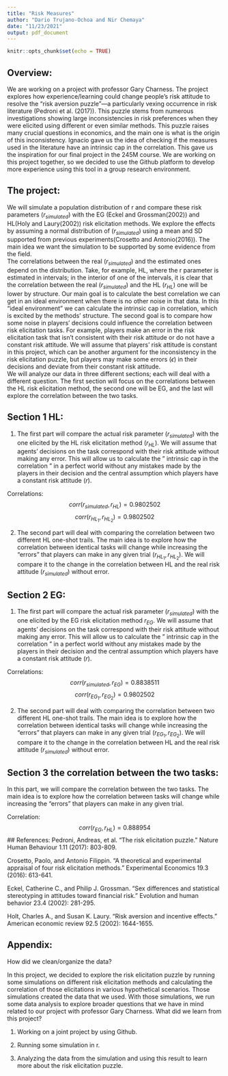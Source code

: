 ```yaml
---
title: "Risk Measures"
author: "Dario Trujano-Ochoa and Nir Chemaya"
date: "11/23/2021"
output: pdf_document
---
```


```r
knitr::opts_chunk$set(echo = TRUE)
```
## Overview:
We are working on a project with professor Gary Charness. The project explores how experience/learning could change people's risk attitude to resolve the "risk aversion puzzle"—a particularly vexing occurrence in risk literature (Pedroni et al. (2017)). This puzzle stems from numerous investigations showing large inconsistencies in risk preferences when they were elicited using different or even similar methods. This puzzle raises many crucial questions in economics, and the main one is what is the origin of this inconsistency.  Ignacio gave us the idea of checking if the measures used in the literature have an intrinsic cap in the correlation. This gave us the inspiration for our final project in the 245M course. We are working on this project together, so we decided to use the Github platform to develop more experience using this tool in a group research environment.

## The project:
 We will simulate a population distribution of r and compare these risk parameters $(r_{simulated})$ with the EG (Eckel and Grossman(2002)) and HL(Holy and Laury(2002)) risk elicitation methods. We explore the effects by assuming a normal distribution of $(r_{simulated})$ using a mean and SD supported from previous experiments(Crosetto and Antonio(2016)). The main idea we want the simulation to be supported by some evidence from the field.  
The correlations between the real $(r_{simulated})$ and the estimated ones depend on the distribution. Take, for example, HL, where the r parameter is estimated in intervals; in the interior of one of the intervals, it is clear that the correlation between the real $(r_{simulated})$ and the HL $(r_{HL})$ one will be lower by structure. Our main goal is to calculate the best correlation we can get in an ideal environment when there is no other noise in that data. In this "ideal environment" we can calculate the intrinsic cap in correlation, which is excited by the methods' structure. The second goal is to compare how some noise in players' decisions could influence the correlation between risk elicitation tasks. For example, players make an error in the risk elicitation task that isn't consistent with their risk attitude or do not have a constant risk attitude. We will assume that players' risk attitude is constant in this project, which can be another argument for the inconsistency in the risk elicitation puzzle, but players may make some errors $(\epsilon)$ in their decisions and deviate from their constant risk attitude.  
We will analyze our data in three different sections; each will deal with a different question. The first section will focus on the correlations between the HL risk elicitation method, the second one will be EG, and the last will explore the correlation between the two tasks.

##  Section 1 HL:
1)	The first part will compare the actual risk parameter $(r_{simulated})$ with the one elicited by the HL risk elicitation method $(r_{HL})$. We will assume that agents' decisions on the task correspond with their risk attitude without making any error. This will allow us to calculate the " intrinsic cap in the correlation " in a perfect world without any mistakes made by the players in their decision and the central assumption which players have a constant risk attitude $(r)$.

\begin{center} 
\includegraphics[width=6in]{../results/corr_HL.pdf} 
\end{center}


Correlations:
$$corr(r_{simulated},r_{HL})=0.9802502$$
$$corr(r_{HL_1},r_{HL_2})=0.9802502$$

2)	 The second part will deal with comparing the correlation between two different HL one-shot trails. The main idea is to explore how the correlation between identical tasks will change while increasing the "errors" that players can make in any given trial $(r_{HL_1},r_{HL_2})$. We will compare it to the change in the correlation between HL and the real risk attitude $(r_{simulated})$  without error.


\begin{center} 
\includegraphics[width=6in]{../results/corr_sd_epsilon_HL.pdf} 
\end{center}

## Section 2 EG:
1)	The first part will compare the actual risk parameter $(r_{simulated})$ with the one elicited by the EG risk elicitation method $r_{EG}$. We will assume that agents' decisions on the task correspond with their risk attitude without making any error. This will allow us to calculate the " intrinsic cap in the correlation " in a perfect world without any mistakes made by the players in their decision and the central assumption which players have a constant risk attitude $(r)$.

\begin{center} 
\includegraphics[width=6in]{../results/corr_EG.pdf} 
\end{center}

Correlations:
$$corr(r_{simulated},r_{EG})=0.8838511$$
$$corr(r_{EG_1},r_{EG_2})=0.9802502$$

2)	 The second part will deal with comparing the correlation between two different HL one-shot trails. The main idea is to explore how the correlation between identical tasks will change while increasing the "errors" that players can make in any given trial $(r_{EG_1},r_{EG_2})$. We will compare it to the change in the correlation between HL and the real risk attitude $(r_{simulated})$  without error.

\begin{center} 
\includegraphics[width=6in]{../results/corr_sd_epsilon_EG.pdf} 
\end{center}

## Section 3 the correlation between the two tasks:
In this part, we will compare the correlation between the two tasks. The main idea is to explore how the correlation between tasks will change while increasing the "errors" that players can make in any given trial.

\begin{center} 
\includegraphics[width=6in]{../results/corr_EG_HL.pdf} 
\end{center}
Correlation:
$$corr(r_{EG},r_{HL})=0.888954$$
## References:
Pedroni, Andreas, et al. "The risk elicitation puzzle." Nature Human Behaviour 1.11 (2017): 803-809.

Crosetto, Paolo, and Antonio Filippin. "A theoretical and experimental appraisal of four risk elicitation methods." Experimental Economics 19.3 (2016): 613-641.

Eckel, Catherine C., and Philip J. Grossman. "Sex differences and statistical stereotyping in attitudes toward financial risk." Evolution and human behavior 23.4 (2002): 281-295.

Holt, Charles A., and Susan K. Laury. "Risk aversion and incentive effects." American economic review 92.5 (2002): 1644-1655.

## Appendix:
How did we clean/organize the data?

In this project, we decided to explore the risk elicitation puzzle by running some simulations on different risk elicitation methods and calculating the correlation of those elicitations in various hypothetical scenarios. Those simulations created the data that we used. With those simulations, we run some data analysis to explore broader questions that we have in mind related to our project with professor Gary Charness. 
What did we learn from this project?

1.	Working on a joint project by using Github.

2.	 Running some simulation in r.

3.	Analyzing the data from the simulation and using this result to learn more about the risk elicitation puzzle.

```r

```





